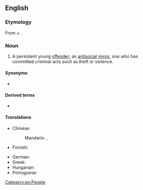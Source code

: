 {{also|juvenile-delinquent}}
==English==
{{wikipedia|Juvenile delinquency}}

===Etymology===
From {{m|en|juvenile}} + {{m|en|delinquent}}.

===Noun===
{{en-noun}}

# {{lb|en|legal}} A persistent young [[offender]]; an [[antisocial]] [[minor]], one who has committed criminal acts such as theft or violence.

====Synonyms====
* {{l|en|[[juvenile]] [[offender]]}}

====Derived terms====
* {{l|en|juvenile-delinquent}}

====Translations====
{{trans-top|persistent young offender}}
* Chinese:
*: Mandarin: {{t|cmn|未成年犯|tr=wèichéngniánfàn}}, {{t+|cmn|少年犯|tr=shàoniánfàn}}
* Finnish: {{t+|fi|nuorisorikollinen}}
{{trans-mid}}
* German: {{t|de|Jugendstraftäter}}
* Greek: {{t|el|ανήλικος παραβάτης|m}}
* Hungarian: {{t|hu|[[fiatalkorú]] [[bűnöző]]}}
* Portuguese: {{t-needed|pt}}
{{trans-bottom}}

[[Category:en:People]]
{{C|en|Crime}}